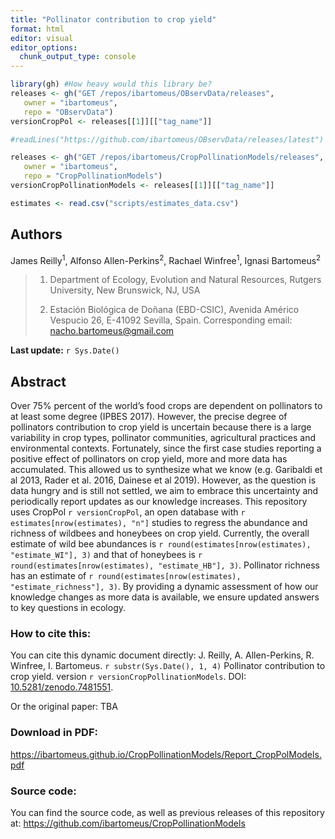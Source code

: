 ```yaml
---
title: "Pollinator contribution to crop yield"
format: html
editor: visual
editor_options: 
  chunk_output_type: console
---
```


```r
library(gh) #How heavy would this library be?
releases <- gh("GET /repos/ibartomeus/OBservData/releases", 
   owner = "ibartomeus",
   repo = "OBservData")
versionCropPol <- releases[[1]][["tag_name"]]

#readLines("https://github.com/ibartomeus/OBservData/releases/latest") #can we do this using base r? This web resolves to the last tag...

releases <- gh("GET /repos/ibartomeus/CropPollinationModels/releases", 
   owner = "ibartomeus",
   repo = "CropPollinationModels")
versionCropPollinationModels <- releases[[1]][["tag_name"]]

estimates <- read.csv("scripts/estimates_data.csv")
```

## Authors

James Reilly^1^, Alfonso Allen-Perkins^2^, Rachael Winfree^1^, Ignasi Bartomeus^2^

> (1) Department of Ecology, Evolution and Natural Resources, Rutgers University, New Brunswick, NJ, USA
>
> (2) Estación Biológica de Doñana (EBD-CSIC), Avenida Américo Vespucio 26, E-41092 Sevilla, Spain. Corresponding email: [nacho.bartomeus\@gmail.com](mailto:nacho.bartomeus@gmail.com)

**Last update:** `r Sys.Date()`

## Abstract

Over 75% percent of the world's food crops are dependent on pollinators to at least some degree (IPBES 2017). However, the precise degree of pollinators contribution to crop yield is uncertain because there is a large variability in crop types, pollinator communities, agricultural practices and environmental contexts. Fortunately, since the first case studies reporting a positive effect of pollinators on crop yield, more and more data has accumulated. This allowed us to synthesize what we know (e.g. Garibaldi et al 2013, Rader et al. 2016, Dainese et al 2019). However, as the question is data hungry and is still not settled, we aim to embrace this uncertainty and periodically report updates as our knowledge increases. This repository uses CropPol `r versionCropPol`, an open database with `r estimates[nrow(estimates), "n"]` studies to regress the abundance and richness of wildbees and honeybees on crop yield. Currently, the overall estimate of wild bee abundances is `r round(estimates[nrow(estimates), "estimate_WI"], 3)` and that of honeybees is `r round(estimates[nrow(estimates), "estimate_HB"], 3)`. Pollinator richness has an estimate of `r round(estimates[nrow(estimates), "estimate_richness"], 3)`. By providing a dynamic assessment of how our knowledge changes as more data is available, we ensure updated answers to key questions in ecology.

### How to cite this:

You can cite this dynamic document directly: J. Reilly, A. Allen-Perkins, R. Winfree, I. Bartomeus. `r substr(Sys.Date(), 1, 4)` Pollinator contribution to crop yield. version `r versionCropPollinationModels`. DOI: [10.5281/zenodo.7481551](https://doi.org/10.5281/zenodo.7481551).

Or the original paper: TBA

### Download in PDF:

<https://ibartomeus.github.io/CropPollinationModels/Report_CropPolModels.pdf>

### Source code:

You can find the source code, as well as previous releases of this repository at: <https://github.com/ibartomeus/CropPollinationModels>
